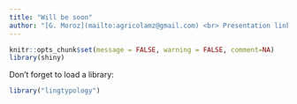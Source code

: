 ```yaml
---
title: "Will be soon"
author: "[G. Moroz](mailto:agricolamz@gmail.com) <br> Presentation link: [tinyurl.com/y7vfsfrg](https://tinyurl.com/y7vfsfrg)"
---
```


```r
knitr::opts_chunk$set(message = FALSE, warning = FALSE, comment=NA)
library(shiny)
```

Don't forget to load a library:
```r
library("lingtypology")
```

